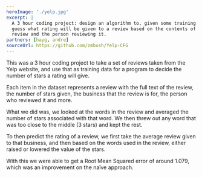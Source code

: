 ```yaml
---
heroImage: './yelp.jpg'
excerpt: |
  A 3 hour coding project: design an algorithm to, given some training data set,
  guess what rating will be given to a review based on the contents of the
  review and the person reviewing it.
partners: [hayg, andre]
sourceUrl: https://github.com/zmbush/Yelp-CFG
---
```


This was a 3 hour coding project to take a set of reviews taken from the Yelp website, and use that
as training data for a program to decide the number of stars a rating will give.

Each item in the dataset represents a review with the full text of the review, the number of stars
given, the business that the review is for, the person who reviewed it and more.

What we did was, we looked at the words in the review and averaged the number of stars associated
with that word. We then threw out any word that was too close to the middle (3 stars) and kept the
rest.

To then predict the rating of a review, we first take the average review given to that business, and
then based on the words used in the review, either raised or lowered the value of the stars.

With this we were able to get a Root Mean Squared error of around 1.079, which was an improvement on
the naïve approach.
